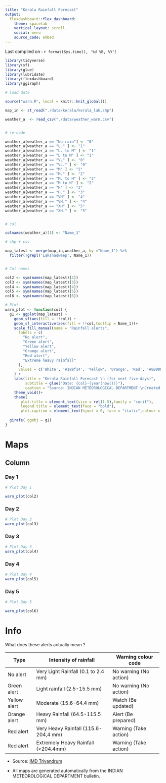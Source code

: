 ```yaml
---
title: "Kerala Rainfall Forecast"
output: 
  flexdashboard::flex_dashboard:
    theme: spacelab
    vertical_layout: scroll
    social: menu
    source_code: embed
---
```



Last compiled on : `r format(Sys.time(), '%d %B, %Y')`



```r

library(tidyverse)
library(sf)
library(glue)
library(lubridate)
library(flexdashboard)
library(ggiraph)

# load data

source("warn.R", local = knitr::knit_global())

map_in <- st_read("./data/kerala/kerala_lak.shp")

weather_a  <- read_csv("./data/weather_warn.csv")


# re-code

weather_a[weather_a == "No rain"] <- "0"
weather_a[weather_a == "L." ] <- "1"
weather_a[weather_a == "L. to M" ] <- "1"
weather_a[weather_a == "L to M" ] <- "1"
weather_a[weather_a == "VL" ] <- "0"
weather_a[weather_a == "VL." ] <- "0"
weather_a[weather_a == "M" ] <- "2"
weather_a[weather_a == "M." ] <- "2"
weather_a[weather_a == "M. to H" ] <- "2"
weather_a[weather_a == "M to H" ] <- "2"
weather_a[weather_a == "H" ] <- "3"
weather_a[weather_a == "H." ] <- "3"
weather_a[weather_a == "VH" ] <- "4"
weather_a[weather_a == "VH." ] <- "4"
weather_a[weather_a == "XH" ] <- "5"
weather_a[weather_a == "XH." ] <- "5"


# col

colnames(weather_a)[1] <- "Name_1"

# shp + csv

map_latest <- merge(map_in,weather_a, by ="Name_1") %>% 
  filter(!grepl('Lakshadweep', Name_1))


# Col names

col2 <- sym(names(map_latest)[2])
col3 <- sym(names(map_latest)[3])
col4 <- sym(names(map_latest)[4])
col5 <- sym(names(map_latest)[5])
col6 <- sym(names(map_latest)[6])

# Plot
warn_plot <- function(col) {
  g1 <- ggplot(map_latest) +
    geom_sf(aes(fill = !!col)) +
    geom_sf_interactive(aes(fill = !!col,tooltip = Name_1))+
    scale_fill_manual(name = "Rainfall alerts",
      labels = c(
        "No alert",
        "Green alert",
        "Yellow alert",
        "Orange alert",
        "Red alert",
        "Extreme heavy rainfall"
      ),
      values = c('White', '#188f14', 'Yellow', 'Orange', 'Red', '#8B0000')
    ) +
    labs(title = "Kerala Rainfall Forecast \n (for next five days)",
         subtitle = glue("Date: {col}-{year(now())}"),
         caption = "Source: INDIAN METEOROLOGICAL DEPARTMENT \nCreated by: Open-oven") +
    theme_void()+
    theme(
       plot.title = element_text(size = rel(1.5),family = "serif"),
       legend.title = element_text(face = "bold"),
       plot.caption = element_text(hjust = 0, face = "italic",colour = '#281bde'))
  
  girafe( ggobj = g1)
}

```

Maps 
=====================================  

Column {.tabset}
-----------------------------------------------------------------------

### Day 1 

```r
# Plot Day 1

warn_plot(col2)
```

### Day 2 

```r
# Plot Day 2
warn_plot(col3)
```



### Day 3  

```r
# Plot Day 3
warn_plot(col4)
```

### Day 4 

```r

# Plot Day 4
warn_plot(col5)
```

### Day 5  

```r

# Plot Day 5

warn_plot(col6)
```


Info
=====================================  

What does these alerts actually mean ?
 
+--------------+--------------------------------------+------------------------+ 
| Type         | Intensity of rainfall                | Warning colour code    |
+==============+======================================+========================+
| No alert     | Very Light Rainfall (0.1 to 2.4 mm)  | No warning (No action) |
+--------------+--------------------------------------+------------------------+
| Green alert  | Light rainfall (2.5-15.5 mm)         | No warning (No action) |
+--------------+--------------------------------------+------------------------+
| Yellow alert | Moderate (15.6-64.4 mm)              | Watch (Be updated)     |
+--------------+--------------------------------------+------------------------+
| Orange alert | Heavy Rainfall (64.5-115.5 mm)       | Alert (Be prepared)    |
+--------------+--------------------------------------+------------------------+
| Red alert    | Very Heavy Rainfall (115.6-204,4 mm) | Warning (Take action)  |
+--------------+--------------------------------------+------------------------+
| Red alert    | Extremely Heavy Rainfall (>204.4mm)  | Warning (Take action)  |  
+--------------+--------------------------------------+------------------------+



* Source: [IMD Trivandrum](https://mausam.imd.gov.in/thiruvananthapuram)

* All maps are generated automatically from the INDIAN METEOROLOGICAL DEPARTMENT bulletin.






